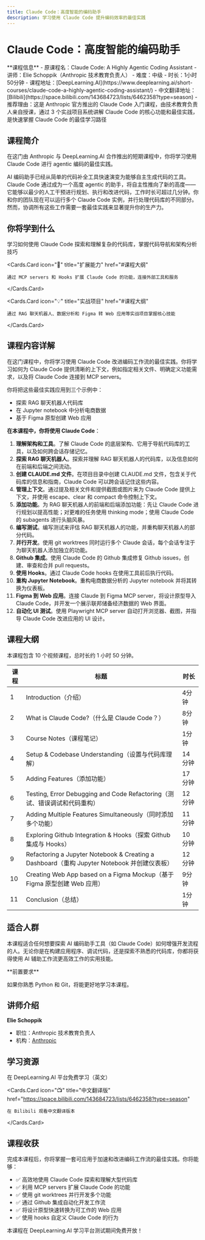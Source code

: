 ```yaml
---
title: Claude Code：高度智能的编码助手
description: 学习使用 Claude Code 提升编码效率的最佳实践
---
```



# Claude Code：高度智能的编码助手

<VideoCover
    videoUrl="https://space.bilibili.com/143684723/lists/6462358?type=season"
    coverImage="/images/courses/claude-code-highly-agentic-coding-assistant/cover.jpeg"
    alt="Claude Code 课程封面"
  />

<Callout type="info">
**课程信息**
- 原课程名：Claude Code: A Highly Agentic Coding Assistant
- 讲师：Elie Schoppik（Anthropic 技术教育负责人）
- 难度：中级
- 时长：1小时50分钟
- 课程地址：[DeepLearning.AI](https://www.deeplearning.ai/short-courses/claude-code-a-highly-agentic-coding-assistant/)
- 中文翻译地址：[Bilibili](https://space.bilibili.com/143684723/lists/6462358?type=season)
- 推荐理由：这是 Anthropic 官方推出的 Claude Code 入门课程，由技术教育负责人亲自授课，通过 3 个实战项目系统讲解 Claude Code 的核心功能和最佳实践，是快速掌握 Claude Code 的最佳学习路径
</Callout>

  

  


## 课程简介

在这门由 Anthropic 与 DeepLearning.AI 合作推出的短期课程中，你将学习使用 Claude Code 进行 agentic 编码的最佳实践。

AI 编码助手已经从简单的代码补全工具快速演变为能够自主生成代码的工具。Claude Code 通过成为一个高度 agentic 的助手，将自主性推向了新的高度——它能够以最少的人工干预进行规划、执行和改进代码，工作时长可超过几分钟。你和你的团队现在可以运行多个 Claude Code 实例，并行处理代码库的不同部分。然而，协调所有这些工作需要一套最佳实践来显著提升你的生产力。


## 你将学到什么

<Cards>
  <Cards.Card
    icon="🔍"
    title="探索与开发"
    href="#课程大纲"
  >
    学习如何使用 Claude Code 探索和理解复杂的代码库，掌握代码导航和架构分析技巧
  </Cards.Card>

  <Cards.Card
    icon="🔌"
    title="扩展能力"
    href="#课程大纲"
  >
    通过 MCP servers 和 Hooks 扩展 Claude Code 的功能，连接外部工具和服务
  </Cards.Card>

  <Cards.Card
    icon="💡"
    title="实战项目"
    href="#课程大纲"
  >
    通过 RAG 聊天机器人、数据分析和 Figma 转 Web 应用等实战项目掌握核心技能
  </Cards.Card>
</Cards>

## 课程内容详解

在这门课程中，你将学习使用 Claude Code 改进编码工作流的最佳实践。你将学习如何为 Claude Code 提供清晰的上下文，例如指定相关文件、明确定义功能需求，以及将 Claude Code 连接到 MCP servers。

你将把这些最佳实践应用到三个示例中：
- 探索 RAG 聊天机器人代码库
- 在 Jupyter notebook 中分析电商数据
- 基于 Figma 原型创建 Web 应用

**在本课程中，你将使用 Claude Code**：

1. **理解架构和工具**。了解 Claude Code 的底层架构、它用于导航代码库的工具，以及如何跨会话存储记忆。
2. **探索 RAG 聊天机器人**。探索并理解 RAG 聊天机器人的代码库，以及信息如何在前端和后端之间流动。
3. **创建 CLAUDE.md 文件**。在项目目录中创建 CLAUDE.md 文件，包含关于代码库的信息和指南，Claude Code 可以跨会话记住这些内容。
4. **管理上下文**。通过提及相关文件和提供截图或图片来为 Claude Code 提供上下文，并使用 escape、clear 和 compact 命令控制上下文。
5. **添加功能**。为 RAG 聊天机器人的前端和后端添加功能：先让 Claude Code 进行规划以提高性能；对更难的任务使用 thinking mode；使用 Claude Code 的 subagents 进行头脑风暴。
6. **编写测试**。编写测试来评估 RAG 聊天机器人的功能，并重构聊天机器人的部分代码。
7. **并行开发**。使用 git worktrees 同时运行多个 Claude 会话，每个会话专注于为聊天机器人添加独立的功能。
8. **Github 集成**。使用 Claude Code 的 Github 集成修复 Github issues，创建、审查和合并 pull requests。
9. **使用 Hooks**。通过 Claude Code hooks 在使用工具前后执行代码。
10. **重构 Jupyter Notebook**。重构电商数据分析的 Jupyter notebook 并将其转换为仪表板。
11. **Figma 到 Web 应用**。连接 Claude 到 Figma MCP server，将设计原型导入 Claude Code，并开发一个展示联邦储备经济数据的 Web 界面。
12. **自动化 UI 测试**。使用 Playwright MCP server 自动打开浏览器、截图，并指导 Claude Code 改进应用的 UI 设计。

## 课程大纲

本课程包含 10 个视频课程，总时长约 1 小时 50 分钟。

| 课程 | 标题 | 时长 |
|------|------|------|
| 1 | Introduction（介绍） | 4分钟 |
| 2 | What is Claude Code?（什么是 Claude Code？） | 8分钟 |
| 3 | Course Notes（课程笔记） | 1分钟 |
| 4 | Setup & Codebase Understanding（设置与代码库理解） | 14分钟 |
| 5 | Adding Features（添加功能） | 17分钟 |
| 6 | Testing, Error Debugging and Code Refactoring（测试、错误调试和代码重构） | 12分钟 |
| 7 | Adding Multiple Features Simultaneously（同时添加多个功能） | 11分钟 |
| 8 | Exploring Github Integration & Hooks（探索 Github 集成与 Hooks） | 10分钟 |
| 9 | Refactoring a Jupyter Notebook & Creating a Dashboard（重构 Jupyter Notebook 并创建仪表板） | 12分钟 |
| 10 | Creating Web App based on a Figma Mockup（基于 Figma 原型创建 Web 应用） | 9分钟 |
| 11 | Conclusion（总结） | 1分钟 |

## 适合人群

本课程适合任何想要探索 AI 编码助手工具（如 Claude Code）如何增强开发流程的人。无论你是在构建应用程序、调试代码，还是探索不熟悉的代码库，你都将获得使用 AI 辅助工作流更高效工作的实用技能。

<Callout type="warning">
**前置要求**

如果你熟悉 Python 和 Git，将能更好地学习本课程。
</Callout>

## 讲师介绍

**Elie Schoppik**
- 职位：Anthropic 技术教育负责人
- 机构：[Anthropic](https://www.anthropic.com/)

## 学习资源

<Cards>
  <Cards.Card
    icon="🎓"
    title="免费注册学习"
    href="https://learn.deeplearning.ai/courses/claude-code-a-highly-agentic-coding-assistant"
  >
    在 DeepLearning.AI 平台免费学习（英文）
  </Cards.Card>

  <Cards.Card
    icon="📺"
    title="中文翻译版"
    href="https://space.bilibili.com/143684723/lists/6462358?type=season"
  >
    在 Bilibili 观看中文翻译版本
  </Cards.Card>
</Cards>

## 课程收获

完成本课程后，你将掌握一套可应用于加速和改进编码工作流的最佳实践。你将能够：

- ✅ 高效地使用 Claude Code 探索和理解大型代码库
- ✅ 利用 MCP servers 扩展 Claude Code 的功能
- ✅ 使用 git worktrees 并行开发多个功能
- ✅ 通过 Github 集成自动化开发工作流
- ✅ 将设计原型快速转换为可工作的 Web 应用
- ✅ 使用 hooks 自定义 Claude Code 的行为

<Callout type="success">
本课程在 DeepLearning.AI 学习平台测试期间免费开放！
</Callout>
